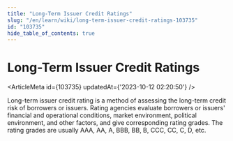 ```yaml
---
title: "Long-Term Issuer Credit Ratings"
slug: "/en/learn/wiki/long-term-issuer-credit-ratings-103735"
id: "103735"
hide_table_of_contents: true
---
```



# Long-Term Issuer Credit Ratings

<ArticleMeta id={103735} updatedAt={'2023-10-12 02:20:50'} />
<div className='border-solid border-b border-t-0 my-4 border-[var(--ifm-color-gray-300)]' />

Long-term issuer credit rating is a method of assessing the long-term credit risk of borrowers or issuers. Rating agencies evaluate borrowers or issuers' financial and operational conditions, market environment, political environment, and other factors, and give corresponding rating grades. The rating grades are usually AAA, AA, A, BBB, BB, B, CCC, CC, C, D, etc.
